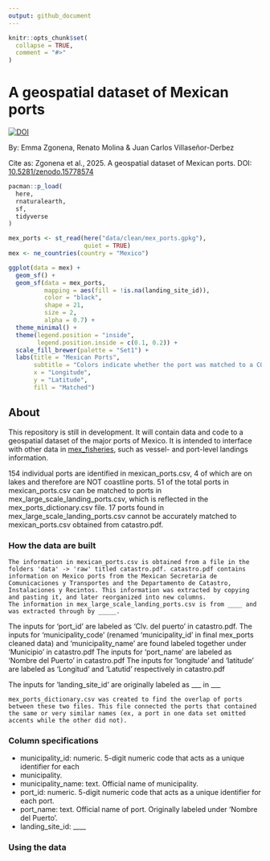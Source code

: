 ```yaml
---
output: github_document
---
```


<!-- README.md is generated from README.Rmd. Please edit that file -->

```r
knitr::opts_chunk$set(
  collapse = TRUE,
  comment = "#>"
)
```

# A geospatial dataset of Mexican ports
[![DOI](https://zenodo.org/badge/DOI/10.5281/zenodo.15778575.svg)](https://doi.org/10.5281/zenodo.15778575)

By: Emma Zgonena, Renato Molina & Juan Carlos Villaseñor-Derbez

Cite as: Zgonena et al., 2025. A geospatial dataset of Mexican ports. DOI: [10.5281/zenodo.15778574](https://zenodo.org/records/15778575#:~:text=10.5281/zenodo.15778574)

```r
pacman::p_load(
  here,
  rnaturalearth,
  sf,
  tidyverse
)

mex_ports <- st_read(here("data/clean/mex_ports.gpkg"),
                     quiet = TRUE)
mex <- ne_countries(country = "Mexico")

ggplot(data = mex) +
  geom_sf() +
  geom_sf(data = mex_ports,
          mapping = aes(fill = !is.na(landing_site_id)),
          color = "black",
          shape = 21,
          size = 2,
          alpha = 0.7) +
  theme_minimal() +
  theme(legend.position = "inside",
        legend.position.inside = c(0.1, 0.2)) +
  scale_fill_brewer(palette = "Set1") +
  labs(title = "Mexican Ports",
       subtitle = "Colors indicate whether the port was matched to a CONAPESCA landing site",
       x = "Longitude",
       y = "Latitude",
       fill = "Matched")
```

## About
This repository is still in development. It will contain data and code to a geospatial dataset of the major ports of Mexico. It is intended to interface with other data in [mex_fisheries](https://github.com/jcvdav/mex_fisheries), such as vessel- and port-level landings information.

154 individual ports are identified in mexican_ports.csv, 4 of which are on lakes and therefore are NOT coastline ports. 51 of the total ports in mexican_ports.csv can be matched to ports in mex_large_scale_landing_ports.csv, which is reflected in the mex_ports_dictionary.csv file. 17 ports found in mex_large_scale_landing_ports.csv cannot be accurately matched to mexican_ports.csv obtained from catastro.pdf.


### How the data are built
	The information in mexican_ports.csv is obtained from a file in the folders 'data' -> 'raw' titled catastro.pdf. catastro.pdf contains information on Mexico ports from the Mexican Secretaria de Comunicaciones y Transportes and the Departamento de Catastro, Instalaciones y Recintos. This information was extracted by copying and pasting it, and later reorganized into new columns. 
	The information in mex_large_scale_landing_ports.csv is from ____ and was extracted through by _____. 

The inputs for 'port_id' are labeled as 'Clv. del puerto' in catastro.pdf. 
The inputs for 'municipality_code' (renamed 'municipality_id' in final mex_ports cleaned data) and 'municipality_name' are found labeled together under 'Municipio' in catastro.pdf
The inputs for 'port_name' are labeled as 'Nombre del Puerto' in catastro.pdf
The inputs for 'longitude' and 'latitude' are labeled as 'Longitud' and 'Latutid' respectively in catastro.pdf

The inputs for  ‘landing_site_id’ are originally labeled as ___ in ___

	mex_ports_dictionary.csv was created to find the overlap of ports between these two files. This file connected the ports that contained the same or very similar names (ex, a port in one data set omitted accents while the other did not). 


### Column specifications

- municipality_id: numeric. 5-digit numeric code that acts as a unique identifier for each 
- municipality. 
- municipality_name: text. Official name of municipality. 
- port_id: numeric. 5-digit numeric code that acts as a unique identifier for each port. 
- port_name: text. Official name of port. Originally labeled under ‘Nombre del Puerto’.
- landing_site_id: ____


### Using the data

